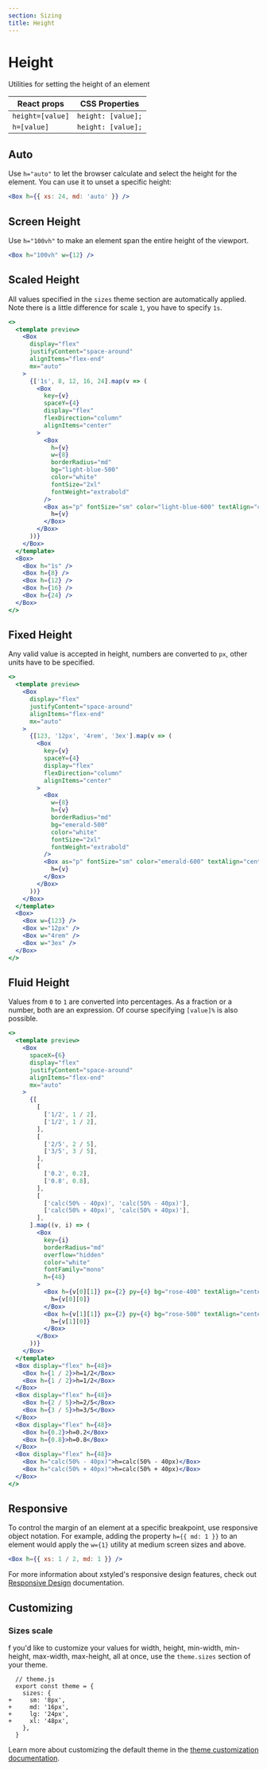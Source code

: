 ```yaml
---
section: Sizing
title: Height
---
```


# Height

Utilities for setting the height of an element

| React props      | CSS Properties     |
| ---------------- | ------------------ |
| `height=[value]` | `height: [value];` |
| `h=[value]`      | `height: [value];` |

## Auto

Use `h="auto"` to let the browser calculate and select the height for the element. You can use it to unset a specific height:

```jsx
<Box h={{ xs: 24, md: 'auto' }} />
```

## Screen Height

Use `h="100vh"` to make an element span the entire height of the viewport.

```jsx
<Box h="100vh" w={12} />
```

## Scaled Height

All values specified in the `sizes` theme section are automatically applied. Note there is a little difference for scale `1`, you have to specify `1s`.

```jsx preview
<>
  <template preview>
    <Box
      display="flex"
      justifyContent="space-around"
      alignItems="flex-end"
      mx="auto"
    >
      {['1s', 8, 12, 16, 24].map(v => (
        <Box
          key={v}
          spaceY={4}
          display="flex"
          flexDirection="column"
          alignItems="center"
        >
          <Box
            h={v}
            w={8}
            borderRadius="md"
            bg="light-blue-500"
            color="white"
            fontSize="2xl"
            fontWeight="extrabold"
          />
          <Box as="p" fontSize="sm" color="light-blue-600" textAlign="center">
            h={v}
          </Box>
        </Box>
      ))}
    </Box>
  </template>
  <Box>
    <Box h="1s" />
    <Box h={8} />
    <Box h={12} />
    <Box h={16} />
    <Box h={24} />
  </Box>
</>
```

## Fixed Height

Any valid value is accepted in height, numbers are converted to `px`, other units have to be specified.

```jsx preview
<>
  <template preview>
    <Box
      display="flex"
      justifyContent="space-around"
      alignItems="flex-end"
      mx="auto"
    >
      {[123, '12px', '4rem', '3ex'].map(v => (
        <Box
          key={v}
          spaceY={4}
          display="flex"
          flexDirection="column"
          alignItems="center"
        >
          <Box
            w={8}
            h={v}
            borderRadius="md"
            bg="emerald-500"
            color="white"
            fontSize="2xl"
            fontWeight="extrabold"
          />
          <Box as="p" fontSize="sm" color="emerald-600" textAlign="center">
            h={v}
          </Box>
        </Box>
      ))}
    </Box>
  </template>
  <Box>
    <Box w={123} />
    <Box w="12px" />
    <Box w="4rem" />
    <Box w="3ex" />
  </Box>
</>
```

## Fluid Height

Values from `0` to `1` are converted into percentages. As a fraction or a number, both are an expression. Of course specifying `[value]%` is also possible.

```jsx preview
<>
  <template preview>
    <Box
      spaceX={6}
      display="flex"
      justifyContent="space-around"
      alignItems="flex-end"
      mx="auto"
    >
      {[
        [
          ['1/2', 1 / 2],
          ['1/2', 1 / 2],
        ],
        [
          ['2/5', 2 / 5],
          ['3/5', 3 / 5],
        ],
        [
          ['0.2', 0.2],
          ['0.8', 0.8],
        ],
        [
          ['calc(50% - 40px)', 'calc(50% - 40px)'],
          ['calc(50% + 40px)', 'calc(50% + 40px)'],
        ],
      ].map((v, i) => (
        <Box
          key={i}
          borderRadius="md"
          overflow="hidden"
          color="white"
          fontFamily="mono"
          h={48}
        >
          <Box h={v[0][1]} px={2} py={4} bg="rose-400" textAlign="center">
            h={v[0][0]}
          </Box>
          <Box h={v[1][1]} px={2} py={4} bg="rose-500" textAlign="center">
            h={v[1][0]}
          </Box>
        </Box>
      ))}
    </Box>
  </template>
  <Box display="flex" h={48}>
    <Box h={1 / 2}>h=1/2</Box>
    <Box h={1 / 2}>h=1/2</Box>
  </Box>
  <Box display="flex" h={48}>
    <Box h={2 / 5}>h=2/5</Box>
    <Box h={3 / 5}>h=3/5</Box>
  </Box>
  <Box display="flex" h={48}>
    <Box h={0.2}>h=0.2</Box>
    <Box h={0.8}>h=0.8</Box>
  </Box>
  <Box display="flex" h={48}>
    <Box h="calc(50% - 40px)">h=calc(50% - 40px)</Box>
    <Box h="calc(50% + 40px)">h=calc(50% + 40px)</Box>
  </Box>
</>
```

## Responsive

To control the margin of an element at a specific breakpoint, use responsive object notation. For example, adding the property `h={{ md: 1 }}` to an element would apply the `w={1}` utility at medium screen sizes and above.

```jsx
<Box h={{ xs: 1 / 2, md: 1 }} />
```

For more information about xstyled's responsive design features, check out [Responsive Design](@TODO-link) documentation.

## Customizing

### Sizes scale

f you'd like to customize your values for width, height, min-width, min-height, max-width, max-height, all at once, use the `theme.sizes` section of your theme.

<!-- @TODO support diff -->

```diffjs
  // theme.js
  export const theme = {
    sizes: {
+     sm: '8px',
+     md: '16px',
+     lg: '24px',
+     xl: '48px',
    },
  }
```

Learn more about customizing the default theme in the [theme customization documentation](@TODO-link).
